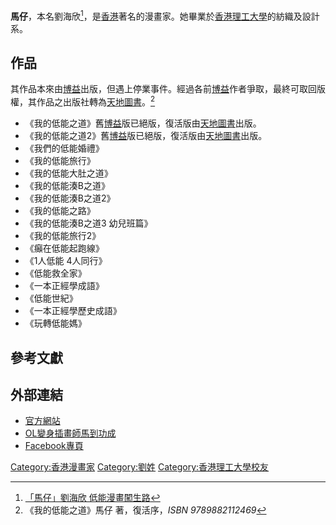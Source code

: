 {{不是|薩其馬}}
'''馬仔'''，本名劉海欣<ref>[http://hk.news.yahoo.com/article/090719/3/d9zy.html 「馬仔」劉海欣 低能漫畫闖生路]</ref>，是[[香港|香港]]著名的漫畫家。她畢業於[[香港理工大學|香港理工大學]]的紡織及設計系。

==作品==
其作品本來由[[博益|博益]]出版，但遇上停業事件。經過各前[[博益|博益]]作者爭取，最終可取回版權，其作品之出版社轉為[[天地圖書|天地圖書]]。<ref>《我的低能之道》馬仔 著，復活序，''ISBN 9789882112469''</ref>
* 《我的低能之道》舊[[博益|博益]]版已絕版，復活版由[[天地圖書|天地圖書]]出版。
* 《我的低能之道2》舊[[博益|博益]]版已絕版，復活版由[[天地圖書|天地圖書]]出版。
* 《我們的低能婚禮》
* 《我的低能旅行》
* 《我的低能大肚之道》
* 《我的低能湊B之道》
* 《我的低能湊B之道2》
* 《我的低能之路》
* 《我的低能湊B之道3 幼兒班篇》
* 《我的低能旅行2》
* 《癲在低能起跑線》
* 《1人低能 4人同行》
* 《低能救全家》
* 《一本正經學成語》
* 《低能世紀》
* 《一本正經學歷史成語》
* 《玩轉低能媽》

==參考文獻==
<div class="references-small">
<references></references>
</div>


==外部連結==
* [http://www.maggiemarket.com/index/index.htm 官方網站]
* [http://the-sun.on.cc/channels/news/20080213/20080213022140_0000.html OL變身插畫師馬到功成] 
* [http://www.facebook.com/clubmag Facebook專頁]

[[Category:香港漫畫家|Category:香港漫畫家]]
[[Category:劉姓|Category:劉姓]]
[[Category:香港理工大學校友|Category:香港理工大學校友]]